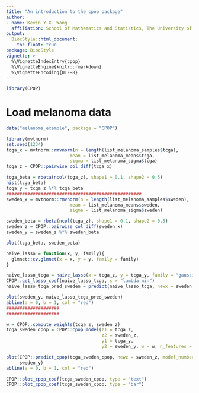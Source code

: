 ```yaml
---
title: "An introduction to the cpop package"
author:
- name: Kevin Y.X. Wang
  affiliation: School of Mathematics and Statistics, The University of Sydney, Australia
output:
  BiocStyle::html_document:
    toc_float: true
package: BiocStyle
vignette: >
  %\VignetteIndexEntry{cpop}
  %\VignetteEngine{knitr::rmarkdown}
  %\VignetteEncoding{UTF-8}
---
```

  
  
```r
library(CPOP)
```

# Load melanoma data 
```r
data("melanoma_example", package = "CPOP")
```


```r
library(mvtnorm)
set.seed(1234)
tcga_x = mvtnorm::rmvnorm(n = length(list_melanoma_samples$tcga), 
                        mean = list_melanoma_means$tcga, 
                        sigma = list_melanoma_sigma$tcga)
tcga_z = CPOP::pairwise_col_diff(tcga_x)

tcga_beta = rbeta(ncol(tcga_z), shape1 = 0.1, shape2 = 0.5)
hist(tcga_beta)
tcga_y = tcga_z %*% tcga_beta
###################################################
sweden_x = mvtnorm::rmvnorm(n = length(list_melanoma_samples$sweden), 
                        mean = list_melanoma_means$sweden, 
                        sigma = list_melanoma_sigma$sweden)

sweden_beta = rbeta(ncol(tcga_z), shape1 = 0.1, shape2 = 0.5)
sweden_z = CPOP::pairwise_col_diff(sweden_x)
sweden_y = sweden_z %*% sweden_beta
```


```r
plot(tcga_beta, sweden_beta)
```


```r
naive_lasso = function(x, y, family){
  glmnet::cv.glmnet(x = x, y = y, family = family)
}

naive_lasso_tcga = naive_lasso(x = tcga_z, y = tcga_y, family = "gaussian")
CPOP::get_lasso_coef(naive_lasso_tcga, s = "lambda.min")
naive_lasso_tcga_pred_sweden = predict(naive_lasso_tcga, newx = sweden_z, s = "lambda.min")

plot(sweden_y, naive_lasso_tcga_pred_sweden)
abline(a = 0, b = 1, col = "red")
####################
####################
```


```r
w = CPOP::compute_weights(tcga_z, sweden_z)
tcga_sweden_cpop = CPOP::cpop_model(z1 = tcga_z, 
                                    z2 = sweden_z, 
                                    y1 = tcga_y, 
                                    y2 = sweden_y, w = w, n_features = 100, alpha = 1, family = "gaussian")

plot(CPOP::predict_cpop(tcga_sweden_cpop, newz = sweden_z, model_number = 1),
     sweden_y)
abline(a = 0, b = 1, col = "red")

CPOP::plot_cpop_coef(tcga_sweden_cpop, type = "text")
CPOP::plot_cpop_coef(tcga_sweden_cpop, type = "bar")
```





<!-- ```{r} -->
<!-- set.seed(1) -->
<!-- n = 1000 -->
<!-- p = 100 -->

<!-- library(Matrix) -->
<!-- library(mvtnorm) -->
<!-- library(dplyr) -->


<!-- sigma1 = (matrix(rnorm(p * p, mean = 1, sd = 1), nrow = p, ncol = p) %>% Matrix::nearPD())$mat %>% as.matrix() %>% cov2cor() -->
<!-- sigma2 = (matrix(rnorm(p * p, mean = 5, sd = 1), nrow = p, ncol = p) %>% Matrix::nearPD())$mat %>% as.matrix() %>% cov2cor() -->
<!-- # x1 = matrix(rnorm(n * p, mean = 0, sd = 1), nrow = n, ncol = p) -->
<!-- # x2 = x1 + 0.2 -->
<!-- x1 = mvtnorm::rmvnorm(n = n, sigma = sigma1) -->
<!-- x2 = mvtnorm::rmvnorm(n = n, sigma = sigma2) -->

<!-- sigma1[1:5, 1:5] -->
<!-- sigma2[1:5, 1:5] -->

<!-- colnames(x1) = colnames(x2) = paste0("X", 1:p) -->
<!-- k = 2 -->
<!-- beta = c(rep(0.4, k), rep(0, p - k)) -->

<!-- expit = function(x) 1/(1+exp(-x)) -->
<!-- y1 = rbinom(n, 1, prob = expit(x1 %*% beta)) -->
<!-- y2 = rbinom(n, 1, prob = expit(x2 %*% beta)) -->

<!-- table(y1) -->
<!-- table(y2) -->

<!-- plot(colMeans(x1), colMeans(x2)) -->
<!-- CPOP::identityDist(colMeans(x1), colMeans(x2)) -->
<!-- abline(a = 0, b = 1, col = "red") -->


<!-- # z1 = pairwise_col_diff(x1) -->
<!-- # z2 = pairwise_col_diff(x2) -->
<!-- w = compute_weights(x1, x2) -->
<!-- nIter = 20 -->

<!-- cpop1_result = cpop1(x1, x2, y1, y2, w, nIter = 20, alpha = 1, s = "lambda.min") -->

<!-- plot(colMeans(x1)[cpop1_result], colMeans(x2)[cpop1_result]) -->
<!-- CPOP::identityDist(colMeans(x1)[cpop1_result], colMeans(x2)[cpop1_result]) -->
<!-- abline(a = 0, b = 1, col = "red") -->



<!-- s = "lambda.min" -->

<!-- cpop2_result = cpop2_sign(x1, x2, y1, y2, cpop1_result = cpop1_result, s = "lambda.min", nIter = 20, intercept = FALSE) -->

<!-- plot(colMeans(x1)[cpop2_result], colMeans(x2)[cpop2_result]) -->
<!-- CPOP::identityDist(colMeans(x1)[cpop2_result], colMeans(x2)[cpop2_result]) -->
<!-- abline(a = 0, b = 1, col = "red") -->


<!-- cpop3_result = cpop3(x1, x2, y1, y2, cpop2_result = cpop2_result, intercept = FALSE) -->

<!-- plot(predict(cpop3_result$en1, newx = x1[,cpop2_result], s = "lambda.min"), -->
<!-- predict(cpop3_result$en2, newx = x1[,cpop2_result], s = "lambda.min")) -->
<!-- abline(a = 0, b = 1) -->

<!-- CPOP::identityDist( -->
<!-- predict(cpop3_result$en1, newx = x1[,cpop2_result], s = "lambda.min"), -->
<!-- predict(cpop3_result$en2, newx = x1[,cpop2_result], s = "lambda.min")) -->

<!-- CPOP::plot_cpop_coef(cpop3_result, type = "scatter") -->
<!-- CPOP::plot_cpop_coef(cpop3_result, type = "bar") -->
<!-- CPOP::plot_cpop_coef(cpop3_result, type = "text") -->
<!-- ``` -->


<!-- # Ridge on all features -->
<!-- ```{r} -->
<!-- lasso1 = glmnet::cv.glmnet( -->
<!--   x = x1, -->
<!--   y = y1, -->
<!--   family = "binomial", alpha = 0) -->

<!-- lasso2 = glmnet::cv.glmnet( -->
<!--   x = x2, -->
<!--   y = y2, -->
<!--   family = "binomial", alpha = 0) -->


<!-- plot(predict(lasso1, newx = x1, s = "lambda.min"), -->
<!--      predict(lasso2, newx = x1, s = "lambda.min")) -->
<!-- abline(a = 0, b = 1) -->

<!-- CPOP::identityDist( -->
<!--   predict(lasso1, newx = x1, s = "lambda.min"), -->
<!--   predict(lasso2, newx = x1, s = "lambda.min")) -->
<!-- ``` -->


<!-- # Ridge on Step1 features -->
<!-- ```{r} -->
<!-- lasso1 = glmnet::cv.glmnet( -->
<!--   x = x1[,cpop1_result], -->
<!--   y = y1, -->
<!--   family = "binomial", alpha = 0) -->

<!-- lasso2 = glmnet::cv.glmnet( -->
<!--   x = x2[,cpop1_result], -->
<!--   y = y2, -->
<!--   family = "binomial", alpha = 0) -->


<!-- plot(predict(lasso1, newx = x1[,cpop1_result], s = "lambda.min"), -->
<!--      predict(lasso2, newx = x1[,cpop1_result], s = "lambda.min")) -->
<!-- abline(a = 0, b = 1) -->

<!-- CPOP::identityDist( -->
<!--   predict(lasso1, newx = x1[,cpop1_result], s = "lambda.min"), -->
<!--   predict(lasso2, newx = x1[,cpop1_result], s = "lambda.min")) -->
<!-- ``` -->


<!-- ```{r} -->
<!-- upper_elements = function(x){x[upper.tri(x)]} -->
<!-- ``` -->

<!-- ```{r} -->
<!-- boxplot( -->
<!--   upper_elements(cor(x1)) - upper_elements(cor(x2)), -->
<!--   upper_elements(cor(x1[,cpop1_result])) - upper_elements(cor(x2[,cpop1_result])), -->
<!--         upper_elements(cor(x1[,cpop2_result])) - upper_elements(cor(x2[,cpop2_result]))) -->
<!-- ``` -->



<!-- ```{r} -->
<!-- sessionInfo() -->
<!-- ``` -->

